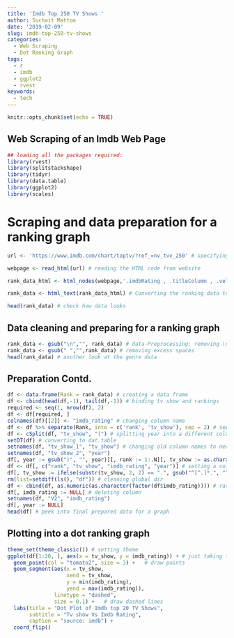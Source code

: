```yaml
---
title: 'Imdb Top 250 TV Shows '
author: Suchait Mattoo
date: '2019-02-09'
slug: imdb-top-250-tv-shows
categories:
  - Web Scraping
  - Dot Ranking Graph
tags:
  - r
  - imdb
  - ggplot2
  - rvest
keywords:
  - tech
---
```


<!--more-->
  ```r
knitr::opts_chunk$set(echo = TRUE)
```

## Web Scraping of an Imdb Web Page


```r
## loading all the packages required:
library(rvest)
library(splitstackshape)
library(tidyr)
library(data.table)
library(ggplot2)
library(scales)
```

# Scraping and data preparation for a ranking graph


```r
url <- 'https://www.imdb.com/chart/toptv/?ref_=nv_tvv_250' # specifying url of a website to be scraped

webpage <- read_html(url) # reading the HTML code from website

rank_data_html <- html_nodes(webpage,'.imdbRating , .titleColumn , .velocity') # using css selector to scrap data

rank_data <- html_text(rank_data_html) # Converting the ranking data to text

head(rank_data) # check how data looks
```

## Data cleaning and preparing for a ranking graph

```r
rank_data <- gsub("\n","", rank_data) # data-Preprocessing: removing \n
rank_data <- gsub(" ","",rank_data) # removing excess spaces
head(rank_data) # another look at the genre data
```

## Preparation Contd.

```r
df <- data.frame(Rank = rank_data) # creating a data frame
df <- cbind(head(df,-1), tail(df,-1)) # binding tv show and rankings
required <- seq(1, nrow(df), 2)
df <- df[required, ]
colnames(df)[[2]] <- "imdb_rating" # changing column name
df <- df %>% separate(Rank, into = c('rank', 'tv_show'), sep = 2) # seperating rank and tv show
df <- cSplit(df, "tv_show", "(") # splitting year into a different column
setDT(df) # converting to dat.table
setnames(df, "tv_show_1", "tv_show") # changing old column names to new ones
setnames(df, "tv_show_2", "year")
df[, year := gsub(")", "", year)][, rank := 1:.N][, tv_show := as.character(tv_show)][, tv_show := ifelse(substr(tv_show, 1, 1) == ".", sub("\\.", "", tv_show), tv_show)] # changing data type of the columns and removing . from tv shows
df <- df[, c("rank", "tv_show", "imdb_rating", "year")] # setting a column order
df[, tv_show := ifelse(substr(tv_show, 2, 2) == ".", gsub("^[^.]*.", "", tv_show), tv_show)] # few tv shows still have . and number in it, cleaning it
rm(list=setdiff(ls(), "df")) # cleaning global dir
df <- cbind(df, as.numeric(as.character(factor(df$imdb_rating)))) # rating column to numeric
df[, imdb_rating := NULL] # deleting column
setnames(df, "V2", "imdb_rating")
df[, year := NULL]
head(df) # peek into final prepared data for a graph
```

## Plotting into a dot ranking graph

```r
theme_set(theme_classic()) # setting theme
ggplot(df[1:20, ], aes(x = tv_show, y = imdb_rating)) + # just taking top 20 for a graph to look nicer and just top 50 shows
  geom_point(col = "tomato2", size = 3) +   # draw points
  geom_segment(aes(x = tv_show, 
                   xend = tv_show, 
                   y = min(imdb_rating), 
                   yend = max(imdb_rating)), 
               linetype = "dashed", 
               size = 0.1) +   # draw dashed lines
  labs(title = "Dot Plot of Imdb top 20 TV Shows", 
       subtitle = "Tv show Vs Imdb Rating", 
       caption = "source: imdb") +  
  coord_flip()
```

